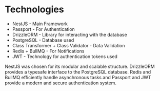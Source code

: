 # Technologies

- NestJS - Main Framework
- Passport - For Authentication
- DrizzleORM - Library for interacting with the database
- PostgreSQL - Database used
- Class Transformer + Class Validator - Data Validation
- Redis + BullMQ - For Notifications
- JWT - Technology for authentication tokens used

NestJS was chosen for its modular and scalable structure. DrizzleORM provides a typesafe interface to the PostgreSQL database. Redis and BullMQ efficiently handle asynchronous tasks and Passport and JWT provide a modern and secure authentication system.
